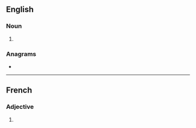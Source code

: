 ==English==

===Noun===
{{head|en|noun form}}

# {{plural of|en|odorant}}

===Anagrams===
* {{anagrams|en|a=adnoorst|donators|tandoors|tornados}}

----

==French==

===Adjective===
{{head|fr|adjective form}}

# {{masculine plural of|fr|odorant}}
